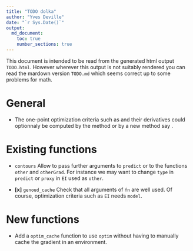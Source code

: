 ```yaml
---
title: "TODO dolka"
author: "Yves Deville"
date: "`r Sys.Date()`"
output:
  md_document:
    toc: true
    number_sections: true
---
```


This document is intended to be read from the generated html output
`TODO.html`. However wherever this output is not suitably rendered you
can read the mardown version `TODO.md` which seems correct up to some
problems for math.
	
# General

- The one-point optimization criteria such as \code{"EI"} and their
  derivatives could optionnaly be computed by the \code{predict}
  method or by a new method say \code{optCrit1}.


# Existing functions

- `contours` Allow to pass further arguments to `predict` or to the
functions `other` and `otherGrad`. For instance we may want to change
`type` in `predict` or `proxy` in `EI` used as `other`.

- **[x]** `genoud_cache` Check that all arguments of `fn` are well
  used. Of course, optimization criteria such as `EI` needs `model`.

# New functions

- Add a `optim_cache` function to use `optim` without having to
manually cache the gradient in an environment.
